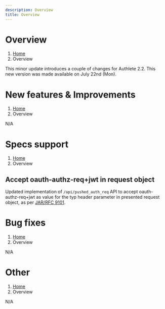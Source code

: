 ```yaml
---
description: Overview
title: Overview
---
```



# Overview
1. [Home](https://www.authlete.com/)
3. Overview

This minor update introduces a couple of changes for Authlete 2.2.
This new version was made available on July 22nd (Mon).

# New features & Improvements
1. [Home](https://www.authlete.com/)
3. Overview

N/A

# Specs support
1. [Home](https://www.authlete.com/)
3. Overview

## Accept oauth-authz-req+jwt in request object

Updated implementation of `/api/pushed_auth_req` API to accept oauth-authz-req+jwt as value for the typ header parameter in presented request object, as per [JAR/RFC 9101](https://datatracker.ietf.org/doc/rfc9101/).

# Bug fixes
1. [Home](https://www.authlete.com/)
3. Overview

N/A

# Other
1. [Home](https://www.authlete.com/)
3. Overview

N/A
